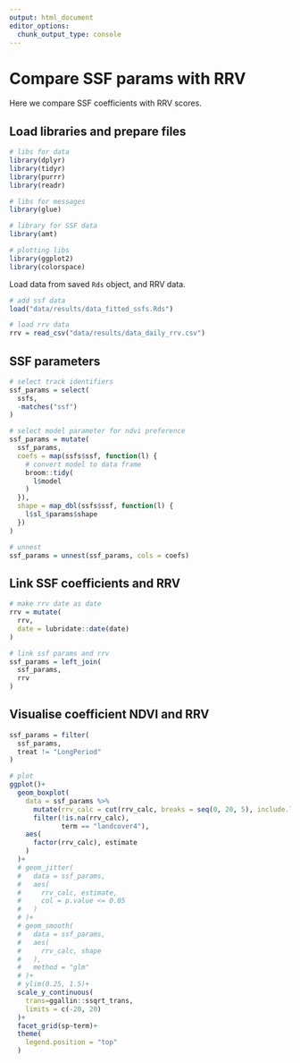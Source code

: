 ```yaml
---
output: html_document
editor_options: 
  chunk_output_type: console
---
```


# Compare SSF params with RRV

Here we compare SSF coefficients with RRV scores.

## Load libraries and prepare files

```r
# libs for data
library(dplyr)
library(tidyr)
library(purrr)
library(readr)

# libs for messages
library(glue)

# library for SSF data
library(amt)

# plotting libs
library(ggplot2)
library(colorspace)
```

Load data from saved `Rds` object, and RRV data.

```r
# add ssf data
load("data/results/data_fitted_ssfs.Rds")

# load rrv data
rrv = read_csv("data/results/data_daily_rrv.csv")
```

## SSF parameters

```r
# select track identifiers
ssf_params = select(
  ssfs,
  -matches("ssf")
)

# select model parameter for ndvi preference
ssf_params = mutate(
  ssf_params,
  coefs = map(ssfs$ssf, function(l) {
    # convert model to data frame
    broom::tidy(
      l$model
    )
  }),
  shape = map_dbl(ssfs$ssf, function(l) {
    l$sl_$params$shape
  })
)

# unnest
ssf_params = unnest(ssf_params, cols = coefs)
```

## Link SSF coefficients and RRV

```r
# make rrv date as date
rrv = mutate(
  rrv,
  date = lubridate::date(date)
)

# link ssf params and rrv
ssf_params = left_join(
  ssf_params,
  rrv
)
```

## Visualise coefficient NDVI and RRV

```r
ssf_params = filter(
  ssf_params,
  treat != "LongPeriod"
)

# plot
ggplot()+
  geom_boxplot(
    data = ssf_params %>% 
      mutate(rrv_calc = cut(rrv_calc, breaks = seq(0, 20, 5), include.lowest = T)) %>% 
      filter(!is.na(rrv_calc),
             term == "landcover4"),
    aes(
      factor(rrv_calc), estimate
    )
  )+
  # geom_jitter(
  #   data = ssf_params,
  #   aes(
  #     rrv_calc, estimate,
  #     col = p.value <= 0.05
  #   )
  # )+
  # geom_smooth(
  #   data = ssf_params,
  #   aes(
  #     rrv_calc, shape
  #   ),
  #   method = "glm"
  # )+
  # ylim(0.25, 1.5)+
  scale_y_continuous(
    trans=ggallin::ssqrt_trans,
    limits = c(-20, 20)
  )+
  facet_grid(sp~term)+
  theme(
    legend.position = "top"
  )
```

